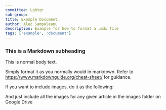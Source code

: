 ```yaml
---
committee: Lgbtq+
sub-group:
title: Example Document
author: Alec Sampaleanu
description: Example for how to format a .mdx file
tags: ['example', 'document']
---
```


### This is a Markdown subheading
This is normal body text.

Simply format it as you normally would in markdown. Refer to https://www.markdownguide.org/cheat-sheet/
for guidance.

If you want to include images, do it as the following:

And just include all the images for any given article in the images folder on Google Drive